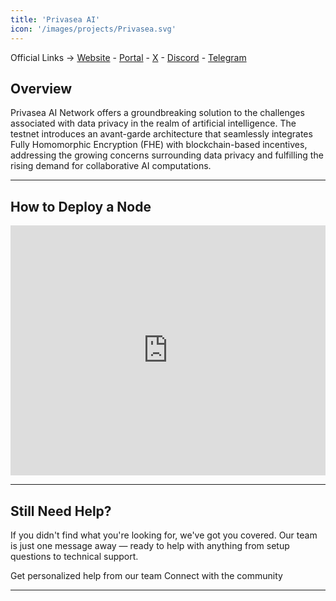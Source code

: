 ```yaml
---
title: 'Privasea AI'
icon: '/images/projects/Privasea.svg'
---
```


Official Links → [Website](https://www.privasea.ai/) - [Portal](https://www.privasea.ai/workheart-usb-holders) - [X](https://twitter.com/Privasea_ai) - [Discord](https://discord.com/invite/yRtQGvWkvG) - [Telegram](https://t.me/Privasea_ai)

## Overview

Privasea AI Network offers a groundbreaking solution to the challenges associated with data privacy in the realm of artificial intelligence. The testnet introduces an avant-garde architecture that seamlessly integrates Fully Homomorphic Encryption (FHE) with blockchain-based incentives, addressing the growing concerns surrounding data privacy and fulfilling the rising demand for collaborative AI computations.

---
## How to Deploy a Node
<Frame caption="">
  <iframe 
    width="100%" 
    height="400" 
    src="https://www.youtube.com/embed/h5DZrmEsbPE?modestbranding=1&rel=0&showinfo=0&controls=1&iv_load_policy=3" 
    title="Privasea AI WorkHeart Node" 
    frameBorder="0" 
    allow="accelerometer; autoplay; clipboard-write; encrypted-media; gyroscope; picture-in-picture" 
    allowFullScreen>
  </iframe>
</Frame>


---

## Still Need Help?

If you didn't find what you're looking for, we've got you covered. Our team is just one message away — ready to help with anything from setup questions to technical support.

<CardGroup cols={2}>
  <Card title="Open Support Ticket" icon="rectangle-stack" href="https://discord.com/channels/1217243890352914552/1220638161407836241">
    Get personalized help from our team
  </Card>
  <Card title="Join Discord" icon="message-circle" href="https://discord.com/invite/JDkD4EaqcZ">
    Connect with the community
  </Card>
</CardGroup>

--- 